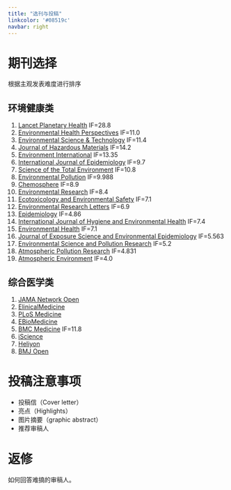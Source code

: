 ---
title: "选刊与投稿"
linkcolor: '#08519c'
navbar: right
---

# 期刊选择

根据主观发表难度进行排序

## 环境健康类

1. [Lancet Planetary Health](https://www.thelancet.com/journals/lanplh/home) IF=28.8
2. [Environmental Health Perspectives](https://ehp.niehs.nih.gov/) IF=11.0
2. [Environmental Science & Technology](https://pubs.acs.org/journal/esthag) IF=11.4
3. [Journal of Hazardous Materials](https://www.sciencedirect.com/journal/journal-of-hazardous-materials) IF=14.2
4. [Environment International](https://www.sciencedirect.com/journal/environment-international) IF=13.35
5. [International Journal of Epidemiology](https://academic.oup.com/ije) IF=9.7
6. [Science of the Total Environment](https://www.sciencedirect.com/journal/science-of-the-total-environment) IF=10.8
7. [Environmental Pollution](https://www.sciencedirect.com/journal/environmental-pollution) IF=9.988
8. [Chemosphere](https://www.sciencedirect.com/journal/chemosphere) IF=8.9
9. [Environmental Research](https://www.sciencedirect.com/journal/environmental-research) IF=8.4
10. [Ecotoxicology and Environmental Safety](https://www.sciencedirect.com/journal/ecotoxicology-and-environmental-safety) IF=7.1
11. [Environmental Research Letters](https://iopscience.iop.org/journal/1748-9326) IF=6.9
12. [Epidemiology](https://journals.lww.com/epidem/pages/default.aspx) IF=4.86
12. [International Journal of Hygiene and Environmental Health](https://www.sciencedirect.com/journal/international-journal-of-hygiene-and-environmental-health) IF=7.4
12. [Environmental Health](https://ehjournal.biomedcentral.com/) IF=7.1
12. [Journal of Exposure Science and Environmental Epidemiology](https://www.nature.com/jes/) IF=5.563
13. [Environmental Science and Pollution Research](https://www.springer.com/journal/11356) IF=5.2
13. [Atmospheric Pollution Research](https://www.sciencedirect.com/journal/atmospheric-pollution-research) IF=4.831
12. [Atmospheric Environment](https://www.sciencedirect.com/journal/atmospheric-environment) IF=4.0

## 综合医学类

1. [JAMA Network Open](https://jamanetwork.com/journals/jamanetworkopen)
2. [ElinicalMedicine](https://www.thelancet.com/journals/eclinm/home)
3. [PLoS Medicine](https://journals.plos.org/plosmedicine/)
3. [EBioMedicine](https://www.thelancet.com/journals/ebiom/home)
4. [BMC Medicine](https://bmcmedicine.biomedcentral.com/) IF=11.8
5. [iScience](https://www.cell.com/iscience/home)
5. [Heliyon](https://www.cell.com/heliyon/home)
5. [BMJ Open](https://bmjopen.bmj.com/)

# 投稿注意事项

- 投稿信（Cover letter）
- 亮点（Highlights）
- 图片摘要（graphic abstract）
- 推荐审稿人

# 返修

如何回答难搞的审稿人。










